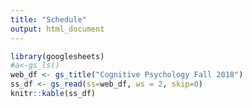 ```yaml
---
title: "Schedule"
output: html_document
---
```


```r
library(googlesheets)
#a<-gs_ls()
web_df <- gs_title("Cognitive Psychology Fall 2018")
ss_df <- gs_read(ss=web_df, ws = 2, skip=0)
knitr::kable(ss_df)

```

